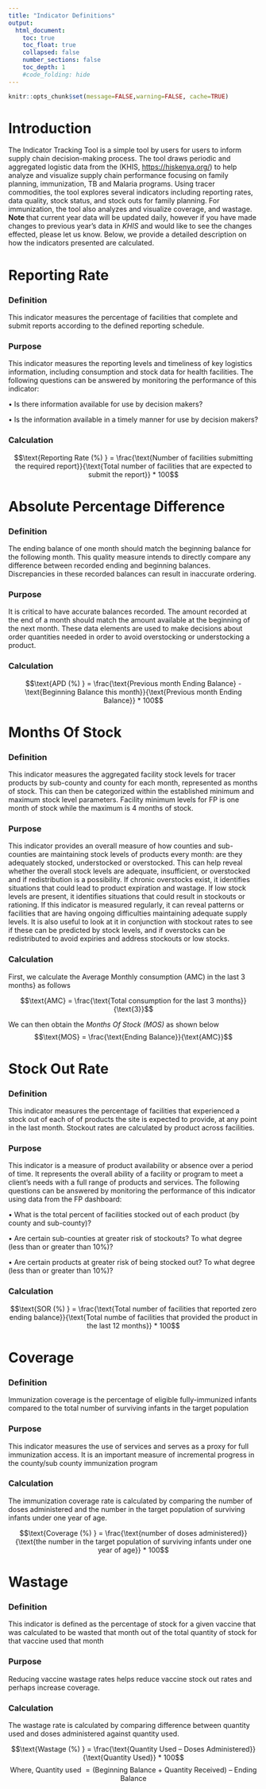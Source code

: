 ```yaml
---
title: "Indicator Definitions"
output:
  html_document:
    toc: true
    toc_float: true
    collapsed: false
    number_sections: false
    toc_depth: 1
    #code_folding: hide
---
```


```r
knitr::opts_chunk$set(message=FALSE,warning=FALSE, cache=TRUE)
```

<style type="text/css">
.title {
  display: none;
}

#getting-started img {
  margin-right: 10px;
}

</style>

# Introduction
The Indicator Tracking Tool is a simple tool by users for users to inform supply chain decision-making process. The tool draws periodic and aggregated logistic data from the (KHIS, [https://hiskenya.org/](https://hiskenya.org/)) to help analyze and visualize supply chain performance focusing on family planning, immunization, TB and Malaria programs. Using tracer commodities, the tool explores several indicators including reporting rates, data quality, stock status, and stock outs for family planning. For immunization, the tool also analyzes and visualize coverage, and wastage. **Note ** that current year data will be updated daily, however if you have made changes to previous year's data in *KHIS* and would like to see the changes effected, please let us know. Below, we provide a detailed description on how the indicators presented are calculated.

# Reporting Rate

### Definition
This indicator measures the percentage of facilities that complete and submit reports according to the defined reporting schedule. 

### Purpose
This indicator measures the reporting levels and timeliness of key logistics information, including consumption and stock data for health facilities. The following questions can be answered by monitoring the performance of this indicator:

•	Is there information available for use by decision makers?

•	Is the information available in a timely manner for use by decision makers?

### Calculation
$$\text{Reporting Rate (%) } = \frac{\text{Number of facilities submitting the required report}}{\text{Total number of facilities that are expected to submit the report}} * 100$$

# Absolute Percentage Difference

### Definition
The ending balance of one month should match the beginning balance for the following month. This quality measure intends to directly compare any difference between recorded ending and beginning balances.  Discrepancies in these recorded balances can result in inaccurate ordering. 

### Purpose
It is critical to have accurate balances recorded.  The amount recorded at the end of a month should match the amount available at the beginning of the next month.  These data elements are used to make decisions about order quantities needed in order to avoid overstocking or understocking a product.

### Calculation
$$\text{APD (%) } = \frac{\text{Previous month Ending Balance} - \text{Beginning Balance this month}}{\text{Previous month Ending Balance}} * 100$$


# Months Of Stock

### Definition
This indicator measures the aggregated facility stock levels for tracer products by sub-county and county for each month, represented as months of stock. This can then be categorized within the established minimum and maximum stock level parameters. 
Facility minimum levels for FP is one month of stock while the maximum is 4 months of stock.

### Purpose
This indicator provides an overall measure of how counties and sub-counties are maintaining stock levels of products every month: are they adequately stocked, understocked or overstocked. This can help reveal whether the overall stock levels are adequate, insufficient, or overstocked and if redistribution is a possibility. If chronic overstocks exist, it identifies situations that could lead to product expiration and wastage. If low stock levels are present, it identifies situations that could result in stockouts or rationing. If this indicator is measured regularly, it can reveal patterns or facilities that are having ongoing difficulties maintaining adequate supply levels. It is also useful to look at it in conjunction with stockout rates to see if these can be predicted by stock levels, and if overstocks can be redistributed to avoid expiries and address stockouts or low stocks.  

### Calculation

First, we calculate the Average Monthly consumption (AMC) in the last 3 months} as follows

$$\text{AMC} = \frac{\text{Total consumption for the last 3 months}}{\text{3}}$$

We can then obtain the *Months Of Stock (MOS)* as shown below
$$\text{MOS} = \frac{\text{Ending Balance}}{\text{AMC}}$$

# Stock Out Rate

### Definition
This indicator measures the percentage of facilities that experienced a stock out of each of of products the site is expected to provide, at any point in the last month. Stockout rates are calculated by product across facilities. 


### Purpose
This indicator is a measure of product availability or absence over a period of time. It represents the overall ability of a facility or program to meet a client’s needs with a full range of products and services.  The following questions can be answered by monitoring the performance of this indicator using data from the FP dashboard:

•	What is the total percent of facilities stocked out of each product (by county and sub-county)?

•	Are certain sub-counties at greater risk of stockouts?  To what degree (less than or greater than 10%)?

•	Are certain products at greater risk of being stocked out? To what degree (less than or greater than 10%)?

### Calculation
$$\text{SOR (%) } = \frac{\text{Total number of facilities that reported zero ending balance}}{\text{Total numbe of facilities that provided the product in the last 12 months}} * 100$$

# Coverage

### Definition
Immunization coverage is the percentage of eligible fully-immunized infants compared to the total number of surviving infants in the target population

### Purpose
This indicator measures the use of services and serves as a proxy for full immunization access. It is an important measure of incremental progress in the county/sub county immunization program 

### Calculation
The immunization coverage rate is calculated by comparing the number of doses administered and the number in the target population of surviving infants under one year of age. 

$$\text{Coverage (%) } = \frac{\text{number of doses administered}}{\text{the number in the target population of surviving infants under one year of age}} * 100$$



# Wastage

### Definition
This indicator is defined as the percentage of stock for a given vaccine that was calculated to be wasted that month out of the total quantity of stock for that vaccine used that month

### Purpose
Reducing vaccine wastage rates helps reduce vaccine stock out rates and perhaps increase coverage. 

### Calculation
The wastage rate is calculated by comparing difference between quantity used and doses administered against quantity used. 

$$\text{Wastage (%) } = \frac{\text{Quantity Used – Doses Administered}}{\text{Quantity Used}} * 100$$
$$\text{Where, Quantity used } = {\text{(Beginning Balance + Quantity Received) – Ending Balance}}$$





















